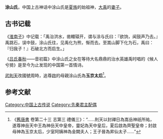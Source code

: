 '''涂山氏'''，中国上古神话中涂山氏是[[华夏|夏族]]的始祖神，[[禹|大禹]]的[[妻子|妻子]]。

{{or|史学家们考证，如今汉族姓氏的[[涂姓|涂姓]]是涂山氏族的直系后裔。}}

==古书记载==
《[[淮南子|淮南子]]》中记载：「禹治洪水，凿轘辕开，谓与涂与氏曰：『欲饷，闻鼓声乃去。』禹跳石，误中鼓，涂山氏往，见禹化为熊，惭而去。至嵩山脚下化为石，禹曰：『归我子！』石破北方而启生。」

《[[吕氏春秋|吕氏春秋]]——音初篇》中涂山氏之女在等待大名鼎鼎的治水英雄禹时唱的《候人兮猗》是至今为止发现的中国第一首情诗。

[[武則天|武則天]]改國號周時，追尊[[啟|啟]]的母親涂山氏為'''玉京太后'''<ref>《[[舊唐書|舊唐書]] 卷第二十三 志第三 禮儀三》：“……則天以封禪日為嵩岳神祇所祐，遂尊神岳天中王為神岳天中皇帝，靈妃為天中皇后，夏后啟為齊聖皇帝；封啟母神為玉京太后，少室阿姨神為金闕夫人；王子晉為昇仙太子……”</ref>。

==参考文献==
{{reflist}}

{{五帝及夏商朝王后}}
{{唐朝皇后}}

{{Myth-stub}}
[[Category:中国上古传说|Category:中国上古传说]]
[[Category:先秦君主配偶|Category:先秦君主配偶]]